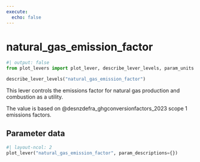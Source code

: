 ```yaml
---
execute:
  echo: false
---
```


# natural_gas_emission_factor

```python
#| output: false
from plot_levers import plot_lever, describe_lever_levels, param_units
```

```python
describe_lever_levels("natural_gas_emission_factor")
```

This lever controls the emissions factor for natural gas production and combustion as a utility.

The value is based on @desnzdefra_ghgconversionfactors_2023 scope 1 emissions factors.

## Parameter data

```python
#| layout-ncol: 2
plot_lever("natural_gas_emission_factor", param_descriptions={})
```
